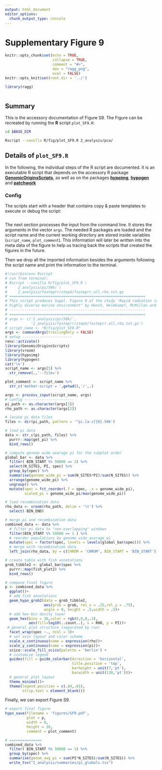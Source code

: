 ```yaml
---
output: html_document
editor_options:
  chunk_output_type: console
---
```

# Supplementary Figure 9

```r
knitr::opts_chunk$set(echo = TRUE,
                      collapse = TRUE,
                      comment = "#>",
                      dev = "ragg_png",
                      eval = FALSE)
knitr::opts_knit$set(root.dir = '../')

library(ragg)
```


```r
```

## Summary

This is the accessory documentation of Figure S9.
The Figure can be recreated by running the **R** script `plot_SF9.R`:

```sh
cd $BASE_DIR

Rscript --vanilla R/fig/plot_SF9.R 2_analysis/pca/

```

## Details of `plot_SF9.R`

In the following, the individual steps of the R script are documented.
It is an executable R script that depends on the accessory R package [**GenomicOriginsScripts**](https://k-hench.github.io/GenomicOriginsScripts), as well as on the packages [**hypoimg**](https://k-hench.github.io/hypoimg), [**hypogen**](https://k-hench.github.io/hypogen) and [**patchwork**](https://patchwork.data-imaginist.com/)

### Config

The scripts start with a header that contains copy & paste templates to execute or debug the script:

```r

```

The next section processes the input from the command line.
It stores the arguments in the vector `args`.
The needed R packages are loaded and the script name and the current working directory are stored inside variables (`script_name`, `plot_comment`).
This information will later be written into the meta data of the figure to help us tracing back the scripts that created the figures in the future.

Then we drop all the imported information besides the arguments following the script name and print the information to the terminal.

```r
#!/usr/bin/env Rscript
# run from terminal:
# Rscript --vanilla R/fig/plot_SF9.R \
#     2_analysis/pi/50k/ \
#     2_analysis/fasteprr/step4/fasteprr.all.rho.txt.gz
# ===============================================================
# This script produces Suppl. Figure 9 of the study "Rapid radiation in a
# highly diverse marine environment" by Hench, Helmkampf, McMillan and Puebla
# ---------------------------------------------------------------
# ===============================================================
# args <- c('2_analysis/pi/50k/',
#           '2_analysis/fasteprr/step4/fasteprr.all.rho.txt.gz')
# script_name <- "R/fig/plot_SF9.R"
args <- commandArgs(trailingOnly = FALSE)
# setup -----------------------
renv::activate()
library(GenomicOriginsScripts)
library(vroom)
library(hypoimg)
library(hypogen)
cat('\n')
script_name <- args[5] %>%
  str_remove(.,'--file=')

plot_comment <- script_name %>%
  str_c('mother-script = ',getwd(),'/',.)

args <- process_input(script_name, args)
# config -----------------------
pi_path <- as.character(args[1])
rho_path <- as.character(args[2])

# locate pi data files
files <- dir(pi_path, pattern = '^pi.[a-z]{6}.50k')

# load pi data
data <- str_c(pi_path, files) %>%
  purrr::map(get_pi) %>%
  bind_rows()

# compute genome wide average pi for the subplot order
global_bar <- data %>%
  filter( BIN_START %% 50000 == 1) %>%
  select(N_SITES, PI, spec) %>%
  group_by(spec) %>%
  summarise(genome_wide_pi = sum(N_SITES*PI)/sum(N_SITES)) %>%
  arrange(genome_wide_pi) %>%
  ungroup() %>%
  mutate(spec = fct_reorder(.f = spec, .x = genome_wide_pi),
         scaled_pi = genome_wide_pi/max(genome_wide_pi))

# load recombination data
rho_data <- vroom(rho_path, delim = '\t') %>%
  select(-BIN_END)

# merge pi and recombination data
combined_data <- data %>%
  # filter pi data to "non-overlapping" windows
  filter(BIN_START %% 50000 == 1 ) %>%
  # reorder populations by genome wide average pi
  mutate(spec = factor(spec, levels = levels(global_bar$spec))) %>%
  # merge with recombination data
  left_join(rho_data, by = c(CHROM = 'CHROM', BIN_START = 'BIN_START'))

# create table with fish annotations
grob_tibble2 <- global_bar$spec %>%
  purrr::map(fish_plot2) %>%
  bind_rows()

# compose final figure
p <- combined_data %>%
  ggplot()+
  # add fish annotations
  geom_hypo_grob2(data = grob_tibble2,
                  aes(grob = grob, rel_x = .25,rel_y = .75),
                  angle = 0, height = .5,width = .5)+
  # add hex-bin desity layer
  geom_hex(bins = 30,color = rgb(0,0,0,.3),
           aes(fill=log10(..count..), x = RHO, y = PI))+
 # general plot structure (separated by run)
  facet_wrap(spec ~., ncol = 3)+
  # set axis layout and color scheme
  scale_x_continuous(name = expression(rho))+
  scale_y_continuous(name = expression(pi))+
  scico::scale_fill_scico(palette = 'berlin') +
  # customize legend
  guides(fill = guide_colorbar(direction = 'horizontal',
                               title.position = 'top',
                               barheight = unit(7,'pt'),
                               barwidth = unit(130,'pt')))+
  # general plot layout
  theme_minimal()+
  theme(legend.position = c(.84,.01),
        strip.text = element_blank())
```

Finally, we can export Figure S9.

```r
# export final figure
hypo_save(filename = 'figures/SF9.pdf',
          plot = p,
          width = 8,
          height = 10,
          comment = plot_comment)

# ===============
combined_data %>%
  filter( BIN_START %% 50000 == 1) %>%
  group_by(spec) %>%
  summarise(genom_avg_pi = sum(PI*N_SITES)/sum(N_SITES)) %>%
  write_tsv("2_analysis/summaries/pi_globals.tsv")
```
